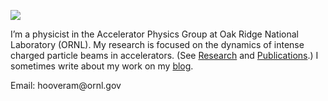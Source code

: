 ::: {.grid}

::: {.g-col-4}
![](images/me_ornl.jpg)
:::

::: {.g-col-8}
I'm a physicist in the Accelerator Physics Group at Oak Ridge National Laboratory (ORNL). My research is focused on the dynamics of intense charged particle beams in accelerators. (See [Research](./research/index.qmd) and [Publications](./publications/index.qmd).) I sometimes write about my work on my [blog](https://austin-hoover.github.io/blog/).
:::

:::

Email: hooveram@ornl.gov
